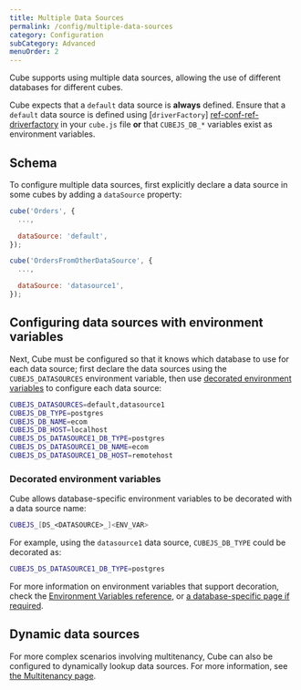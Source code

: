 ```yaml
---
title: Multiple Data Sources
permalink: /config/multiple-data-sources
category: Configuration
subCategory: Advanced
menuOrder: 2
---
```


Cube supports using multiple data sources, allowing the use of different
databases for different cubes.

<InfoBox>

Cube expects that a `default` data source is **always** defined. Ensure that a
`default` data source is defined using [`driverFactory`]
[ref-conf-ref-driverfactory] in your `cube.js` file **or** that `CUBEJS_DB_*`
variables exist as environment variables.

</InfoBox>

[ref-conf-ref-driverfactory]: /config#options-reference-driver-factory

## Schema

To configure multiple data sources, first explicitly declare a data source in
some cubes by adding a `dataSource` property:

```javascript
cube('Orders', {
  ...,

  dataSource: 'default',
});

cube('OrdersFromOtherDataSource', {
  ...,

  dataSource: 'datasource1',
});
```

## Configuring data sources with environment variables

Next, Cube must be configured so that it knows which database to use for each
data source; first declare the data sources using the `CUBEJS_DATASOURCES`
environment variable, then use
[decorated environment variables](#environment-variables-decorated-environment-variables)
to configure each data source:

```bash
CUBEJS_DATASOURCES=default,datasource1
CUBEJS_DB_TYPE=postgres
CUBEJS_DB_NAME=ecom
CUBEJS_DB_HOST=localhost
CUBEJS_DS_DATASOURCE1_DB_TYPE=postgres
CUBEJS_DS_DATASOURCE1_DB_NAME=ecom
CUBEJS_DS_DATASOURCE1_DB_HOST=remotehost
```

### Decorated environment variables

Cube allows database-specific environment variables to be decorated with a data
source name:

```bash
CUBEJS_[DS_<DATASOURCE>_]<ENV_VAR>
```

For example, using the `datasource1` data source, `CUBEJS_DB_TYPE` could be
decorated as:

```bash
CUBEJS_DS_DATASOURCE1_DB_TYPE=postgres
```

For more information on environment variables that support decoration, check the
[Environment Variables reference][ref-config-ref-env], or [a database-specific
page if required][ref-config-db].

## Dynamic data sources

For more complex scenarios involving multitenancy, Cube can also be configured
to dynamically lookup data sources. For more information, see [the Multitenancy
page][ref-config-multitenancy].

[ref-config-ref-env]: /reference/environment-variables
[ref-config-db]: /config/databases
[ref-config-multitenancy]:
  /config/multitenancy#multitenancy-multitenancy-vs-multiple-data-sources

